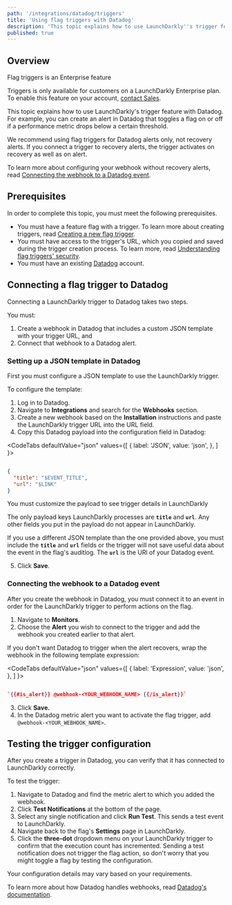 ```yaml
---
path: '/integrations/datadog/triggers'
title: 'Using flag triggers with Datadog'
description: 'This topic explains how to use LaunchDarkly''s trigger feature with Datadog.'
published: true
---
```


## Overview

<Callout intent="info">
<CalloutTitle>Flag triggers is an Enterprise feature</CalloutTitle>
<CalloutDescription>

Triggers is only available for customers on a LaunchDarkly Enterprise plan. To enable this feature on your account, [contact Sales](https://launchdarkly.com/contact-sales/).

</CalloutDescription>
</Callout>

This topic explains how to use LaunchDarkly's trigger feature with Datadog. For example, you can create an alert in Datadog that toggles a flag on or off if a performance metric drops below a certain threshold.

We recommend using flag triggers for Datadog alerts only, not recovery alerts. If you connect a trigger to recovery alerts, the trigger activates on recovery as well as on alert. 

To learn more about configuring your webhook without recovery alerts, read [Connecting the webhook to a Datadog event](#connecting-the-webhook-to-a-datadog-event).


## Prerequisites

In order to complete this topic, you must meet the following prerequisites.

* You must have a feature flag with a trigger. To learn more about creating triggers, read [Creating a new flag trigger](/integrations/triggers#creating-a-new-flag-trigger).
* You must have access to the trigger's URL, which you copied and saved during the trigger creation process. To learn more, read [Understanding flag triggers' security](/integrations/triggers#understanding-flag-triggers-security).
* You must have an existing [Datadog](https://www.datadoghq.com/) account. 

## Connecting a flag trigger to Datadog

Connecting a LaunchDarkly trigger to Datadog takes two steps. 

You must:

1. Create a webhook in Datadog that includes a custom JSON template with your trigger URL, and
2. Connect that webhook to a Datadog alert. 

### Setting up a JSON template in Datadog

First you must configure a JSON template to use the LaunchDarkly trigger. 

To configure the template:

1. Log in to Datadog.
2. Navigate to **Integrations** and search for the **Webhooks** section.
3. Create a new webhook based on the **Installation** instructions and paste the LaunchDarkly trigger URL into the URL field.
4. Copy this Datadog payload into the configuration field in Datadog:

<CodeTabs
  defaultValue="json"
  values={[
    { label: 'JSON', value: 'json', },
  ]
}>
<CodeTabItem value="json">

```json

{
  "title": "$EVENT_TITLE",
  "url": "$LINK"
}

```

</CodeTabItem>
</CodeTabs>

<Callout intent="alert">
<CalloutTitle>You must customize the payload to see trigger details in LaunchDarkly</CalloutTitle>
<CalloutDescription>

The only payload keys LaunchDarkly processes are **`title`** and **`url`**. Any other fields you put in the payload do not appear in LaunchDarkly.

If you use a different JSON template than the one provided above, you must include the **`title`** and **`url`** fields or the trigger will not save useful data about the event in the flag's auditlog. The **`url`** is the URl of your Datadog event.

</CalloutDescription>
</Callout>

5. Click **Save**.

### Connecting the webhook to a Datadog event

After you create the webhook in Datadog, you must connect it to an event in order for the LaunchDarkly trigger to perform actions on the flag.

1. Navigate to **Monitors**.
2. Choose the **Alert** you wish to connect to the trigger and add the webhook you created earlier to that alert.

 If you don't want Datadog to trigger when the alert recovers, wrap the webhook in the following template expression: 

 <CodeTabs
  defaultValue="json"
  values={[
    { label: 'Expression', value: 'json', },
  ]
 }>
 <CodeTabItem value="json">

 ```json

 `{{#is_alert}} @webhook-<YOUR_WEBHOOK_NAME> {{/is_alert}}`

 ```

 </CodeTabItem>
 </CodeTabs>

3. Click **Save.**
4. In the Datadog metric alert you want to activate the flag trigger, add `@webhook-<YOUR_WEBHOOK_NAME>`.

## Testing the trigger configuration

After you create a trigger in Datadog, you can verify that it has connected to LaunchDarkly correctly.

To test the trigger:
1. Navigate to Datadog and find the metric alert to which you added the webhook.
2. Click **Test Notifications** at the bottom of the page. 
3. Select any single notification and click **Run Test**. This sends a test event to LaunchDarkly.
4. Navigate back to the flag's **Settings** page in LaunchDarkly. 
5. Click the **three-dot** dropdown menu on your LaunchDarkly trigger to confirm that the execution count has incremented. Sending a test notification does not trigger the flag action, so don't worry that you might toggle a flag by testing the configuration.

Your configuration details may vary based on your requirements. 

To learn more about how Datadog handles webhooks, read [Datadog's documentation](https://docs.datadoghq.com/integrations/webhooks/).


